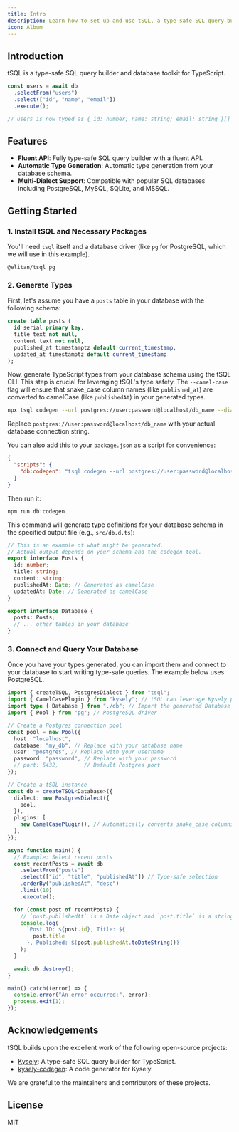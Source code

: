 ```yaml
---
title: Intro
description: Learn how to set up and use tSQL, a type-safe SQL query builder for TypeScript.
icon: Album
---
```


## Introduction

tSQL is a type-safe SQL query builder and database toolkit for TypeScript.

```ts
const users = await db
  .selectFrom("users")
  .select(["id", "name", "email"])
  .execute();

// users is now typed as { id: number; name: string; email: string }[]
```

## Features

- **Fluent API**: Fully type-safe SQL query builder with a fluent API.
- **Automatic Type Generation**: Automatic type generation from your database schema.
- **Multi-Dialect Support**: Compatible with popular SQL databases including PostgreSQL, MySQL, SQLite, and MSSQL.

## Getting Started

### 1. Install tSQL and Necessary Packages

You'll need `tsql` itself and a database driver (like `pg` for PostgreSQL, which we will use in this example).

```package-install
@elitan/tsql pg
```

### 2. Generate Types

First, let's assume you have a `posts` table in your database with the following schema:

```sql title="Database Schema"
create table posts (
  id serial primary key,
  title text not null,
  content text not null,
  published_at timestamptz default current_timestamp,
  updated_at timestamptz default current_timestamp
);
```

Now, generate TypeScript types from your database schema using the tSQL CLI. This step is crucial for leveraging tSQL's type safety. The `--camel-case` flag will ensure that snake_case column names (like `published_at`) are converted to camelCase (like `publishedAt`) in your generated types.

```bash title="Generate types from database"
npx tsql codegen --url postgres://user:password@localhost/db_name --dialect postgres --output src/db.d.ts --camel-case
```

Replace `postgres://user:password@localhost/db_name` with your actual database connection string.

You can also add this to your `package.json` as a script for convenience:

```json title="package.json"
{
  "scripts": {
    "db:codegen": "tsql codegen --url postgres://user:password@localhost/db_name --dialect postgres --output src/db.d.ts --camel-case"
  }
}
```

Then run it:

```package-install
npm run db:codegen
```

This command will generate type definitions for your database schema in the specified output file (e.g., `src/db.d.ts`):

```ts title="src/db.d.ts (Example)"
// This is an example of what might be generated.
// Actual output depends on your schema and the codegen tool.
export interface Posts {
  id: number;
  title: string;
  content: string;
  publishedAt: Date; // Generated as camelCase
  updatedAt: Date; // Generated as camelCase
}

export interface Database {
  posts: Posts;
  // ... other tables in your database
}
```

### 3. Connect and Query Your Database

Once you have your types generated, you can import them and connect to your database to start writing type-safe queries. The example below uses PostgreSQL.

```ts title="src/app.ts (Example)"
import { createTSQL, PostgresDialect } from "tsql";
import { CamelCasePlugin } from "kysely"; // tSQL can leverage Kysely plugins
import type { Database } from "./db"; // Import the generated Database interface (path relative to this file)
import { Pool } from "pg"; // PostgreSQL driver

// Create a Postgres connection pool
const pool = new Pool({
  host: "localhost",
  database: "my_db", // Replace with your database name
  user: "postgres", // Replace with your username
  password: "password", // Replace with your password
  // port: 5432,        // Default Postgres port
});

// Create a tSQL instance
const db = createTSQL<Database>({
  dialect: new PostgresDialect({
    pool,
  }),
  plugins: [
    new CamelCasePlugin(), // Automatically converts snake_case columns to camelCase properties
  ],
});

async function main() {
  // Example: Select recent posts
  const recentPosts = await db
    .selectFrom("posts")
    .select(["id", "title", "publishedAt"]) // Type-safe selection
    .orderBy("publishedAt", "desc")
    .limit(10)
    .execute();

  for (const post of recentPosts) {
    // `post.publishedAt` is a Date object and `post.title` is a string
    console.log(
      `Post ID: ${post.id}, Title: ${
        post.title
      }, Published: ${post.publishedAt.toDateString()}`
    );
  }

  await db.destroy();
}

main().catch((error) => {
  console.error("An error occurred:", error);
  process.exit(1);
});
```

## Acknowledgements

tSQL builds upon the excellent work of the following open-source projects:

- [Kysely](https://github.com/kysely-org/kysely): A type-safe SQL query builder for TypeScript.
- [kysely-codegen](https://github.com/RobinBlomberg/kysely-codegen): A code generator for Kysely.

We are grateful to the maintainers and contributors of these projects.

## License

MIT
